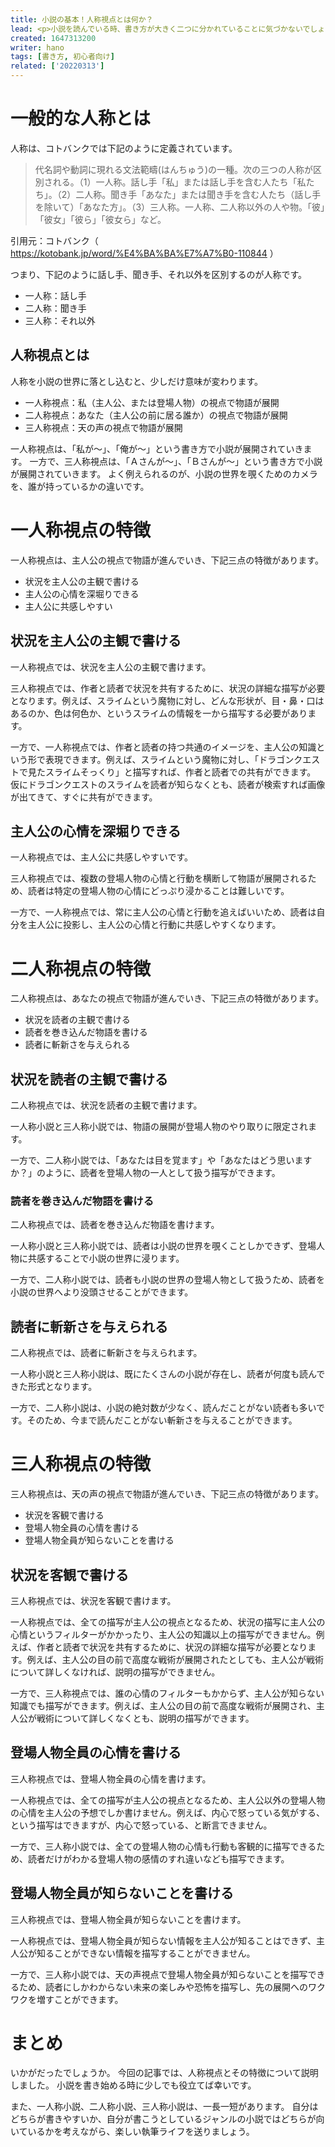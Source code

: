 ```yaml
---
title: 小説の基本！人称視点とは何か？
lead: <p>小説を読んでいる時、書き方が大きく二つに分かれていることに気づかないでしょうか。<br />私が、俺が、で進んでいく「一人称」視点。<br />さんが、Bさんが、で進んでいく「三人称」視点。<br />小説を書こうとしたとき、まずぶつかる壁がどちらの視点で書こうか、です。</p><p>今回の記事では、人称視点とは何か、またぞれぞれの特徴について解説します。</p><p>自分にあった人称視点を見つける参考になれば嬉しいです。</p>
created: 1647313200
writer: hano
tags: [書き方, 初心者向け]
related: ['20220313']
---
```


# 一般的な人称とは

人称は、コトバンクでは下記のように定義されています。


> 代名詞や動詞に現れる文法範疇(はんちゅう)の一種。次の三つの人称が区別される。（1）一人称。話し手「私」または話し手を含む人たち「私たち」。（2）二人称。聞き手「あなた」または聞き手を含む人たち（話し手を除いて）「あなた方」。（3）三人称。一人称、二人称以外の人や物。「彼」「彼女」「彼ら」「彼女ら」など。

引用元：コトバンク（ https://kotobank.jp/word/%E4%BA%BA%E7%A7%B0-110844 ）

つまり、下記のように話し手、聞き手、それ以外を区別するのが人称です。

- 一人称：話し手
- 二人称：聞き手
- 三人称：それ以外

## 人称視点とは

人称を小説の世界に落とし込むと、少しだけ意味が変わります。

- 一人称視点：私（主人公、または登場人物）の視点で物語が展開
- 二人称視点：あなた（主人公の前に居る誰か）の視点で物語が展開
- 三人称視点：天の声の視点で物語が展開

一人称視点は、「私が～」、「俺が～」という書き方で小説が展開されていきます。
一方で、三人称視点は、「Ａさんが～」、「Ｂさんが～」という書き方で小説が展開されていきます。
よく例えられるのが、小説の世界を覗くためのカメラを、誰が持っているかの違いです。

# 一人称視点の特徴

一人称視点は、主人公の視点で物語が進んでいき、下記三点の特徴があります。

- 状況を主人公の主観で書ける
- 主人公の心情を深堀りできる
- 主人公に共感しやすい

## 状況を主人公の主観で書ける

一人称視点では、状況を主人公の主観で書けます。

三人称視点では、作者と読者で状況を共有するために、状況の詳細な描写が必要となります。例えば、スライムという魔物に対し、どんな形状が、目・鼻・口はあるのか、色は何色か、というスライムの情報を一から描写する必要があります。

一方で、一人称視点では、作者と読者の持つ共通のイメージを、主人公の知識という形で表現できます。例えば、スライムという魔物に対し、「ドラゴンクエストで見たスライムそっくり」と描写すれば、作者と読者での共有ができます。
仮にドラゴンクエストのスライムを読者が知らなくとも、読者が検索すれば画像が出てきて、すぐに共有ができます。

## 主人公の心情を深堀りできる

一人称視点では、主人公に共感しやすいです。

三人称視点では、複数の登場人物の心情と行動を横断して物語が展開されるため、読者は特定の登場人物の心情にどっぷり浸かることは難しいです。

一方で、一人称視点では、常に主人公の心情と行動を追えばいいため、読者は自分を主人公に投影し、主人公の心情と行動に共感しやすくなります。

# 二人称視点の特徴

二人称視点は、あなたの視点で物語が進んでいき、下記三点の特徴があります。

- 状況を読者の主観で書ける
- 読者を巻き込んだ物語を書ける
- 読者に斬新さを与えられる

## 状況を読者の主観で書ける

二人称視点では、状況を読者の主観で書けます。

一人称小説と三人称小説では、物語の展開が登場人物のやり取りに限定されます。

一方で、二人称小説では、「あなたは目を覚ます」や「あなたはどう思いますか？」のように、読者を登場人物の一人として扱う描写ができます。

<h3>読者を巻き込んだ物語を書ける</h3>

二人称視点では、読者を巻き込んだ物語を書けます。

一人称小説と三人称小説では、読者は小説の世界を覗くことしかできず、登場人物に共感することで小説の世界に浸ります。

一方で、二人称小説では、読者も小説の世界の登場人物として扱うため、読者を小説の世界へより没頭させることができます。

## 読者に斬新さを与えられる

二人称視点では、読者に斬新さを与えられます。

一人称小説と三人称小説は、既にたくさんの小説が存在し、読者が何度も読んできた形式となります。

一方で、二人称小説は、小説の絶対数が少なく、読んだことがない読者も多いです。そのため、今まで読んだことがない斬新さを与えることができます。

# 三人称視点の特徴

三人称視点は、天の声の視点で物語が進んでいき、下記三点の特徴があります。

- 状況を客観で書ける
- 登場人物全員の心情を書ける
- 登場人物全員が知らないことを書ける

## 状況を客観で書ける

三人称視点では、状況を客観で書けます。

一人称視点では、全ての描写が主人公の視点となるため、状況の描写に主人公の心情というフィルターがかかったり、主人公の知識以上の描写ができません。例えば、作者と読者で状況を共有するために、状況の詳細な描写が必要となります。例えば、主人公の目の前で高度な戦術が展開されたとしても、主人公が戦術について詳しくなければ、説明の描写ができません。

一方で、三人称視点では、誰の心情のフィルターもかからず、主人公が知らない知識でも描写ができます。例えば、主人公の目の前で高度な戦術が展開され、主人公が戦術について詳しくなくとも、説明の描写ができます。

## 登場人物全員の心情を書ける

三人称視点では、登場人物全員の心情を書けます。

一人称視点では、全ての描写が主人公の視点となるため、主人公以外の登場人物の心情を主人公の予想でしか書けません。例えば、内心で怒っている気がする、という描写はできますが、内心で怒っている、と断言できません。

一方で、三人称小説では、全ての登場人物の心情も行動も客観的に描写できるため、読者だけがわかる登場人物の感情のすれ違いなども描写できます。

## 登場人物全員が知らないことを書ける

三人称視点では、登場人物全員が知らないことを書けます。

一人称視点では、登場人物全員が知らない情報を主人公が知ることはできず、主人公が知ることができない情報を描写することができません。

一方で、三人称小説では、天の声視点で登場人物全員が知らないことを描写できるため、読者にしかわからない未来の楽しみや恐怖を描写し、先の展開へのワクワクを増すことができます。

# まとめ

いかがだったでしょうか。
今回の記事では、人称視点とその特徴について説明しました。
小説を書き始める時に少しでも役立てば幸いです。

また、一人称小説、二人称小説、三人称小説は、一長一短があります。
自分はどちらが書きやすいか、自分が書こうとしているジャンルの小説ではどちらが向いているかを考えながら、楽しい執筆ライフを送りましょう。
